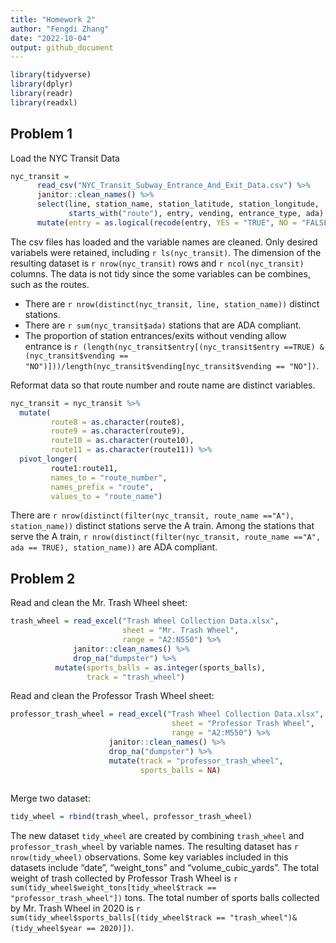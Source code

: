 ```yaml
---
title: "Homework 2"
author: "Fengdi Zhang"
date: "2022-10-04"
output: github_document
---
```


```r
library(tidyverse)
library(dplyr)
library(readr)
library(readxl)
```

## Problem 1

Load the NYC Transit Data
```r
nyc_transit = 
      read_csv("NYC_Transit_Subway_Entrance_And_Exit_Data.csv") %>% 
      janitor::clean_names() %>%
      select(line, station_name, station_latitude, station_longitude, 
             starts_with("route"), entry, vending, entrance_type, ada) %>% 
      mutate(entry = as.logical(recode(entry, YES = "TRUE", NO = "FALSE")))

```

The csv files has loaded and the variable names are cleaned. Only desired variabels were retained, including `r ls(nyc_transit)`. The dimension of the resulting dataset is `r nrow(nyc_transit)` rows and `r ncol(nyc_transit)` columns. The data is not tidy since the some variables can be combines, such as the routes. 

* There are `r nrow(distinct(nyc_transit, line, station_name))` distinct stations.
* There are `r sum(nyc_transit$ada)` stations that are ADA compliant.
* The proportion of station entrances/exits without vending allow entrance is `r (length(nyc_transit$entry[(nyc_transit$entry ==TRUE) & (nyc_transit$vending == "NO")]))/length(nyc_transit$vending[nyc_transit$vending == "NO"])`. 

Reformat data so that route number and route name are distinct variables.
```r
nyc_transit = nyc_transit %>% 
  mutate(
         route8 = as.character(route8),
         route9 = as.character(route9),
         route10 = as.character(route10),
         route11 = as.character(route11)) %>% 
  pivot_longer(
         route1:route11,
         names_to = "route_number", 
         names_prefix = "route",
         values_to = "route_name")
```

There are `r nrow(distinct(filter(nyc_transit, route_name =="A"), station_name))` distinct stations serve the A train. Among the stations that serve the A train, `r nrow(distinct(filter(nyc_transit, route_name =="A", ada == TRUE), station_name))` are ADA compliant. 


## Problem 2

Read and clean the Mr. Trash Wheel sheet:
```r
trash_wheel = read_excel("Trash Wheel Collection Data.xlsx", 
                         sheet = "Mr. Trash Wheel", 
                         range = "A2:N550") %>% 
              janitor::clean_names() %>% 
              drop_na("dumpster") %>% 
          mutate(sports_balls = as.integer(sports_balls),
                 track = "trash_wheel")

```

Read and clean the Professor Trash Wheel sheet:
```r
professor_trash_wheel = read_excel("Trash Wheel Collection Data.xlsx", 
                                    sheet = "Professor Trash Wheel", 
                                    range = "A2:M550") %>% 
                      janitor::clean_names() %>% 
                      drop_na("dumpster") %>% 
                      mutate(track = "professor_trash_wheel", 
                             sports_balls = NA)
                      
```

Merge two dataset:
```r
tidy_wheel = rbind(trash_wheel, professor_trash_wheel)
```

The new dataset `tidy_wheel` are created by combining `trash_wheel` and `professor_trash_wheel` by variable names. The resulting dataset has `r nrow(tidy_wheel)` observations. Some key variables included in this datasets include "date", "weight_tons" and "volume_cubic_yards". The total weight of trash collected by Professor Trash Wheel is `r sum(tidy_wheel$weight_tons[tidy_wheel$track == "professor_trash_wheel"])` tons. The total number of sports balls collected by Mr. Trash Wheel in 2020 is `r sum(tidy_wheel$sports_balls[(tidy_wheel$track == "trash_wheel")&(tidy_wheel$year == 2020)])`. 


